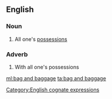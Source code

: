 ==English==

===Noun===
{{en-noun|head=[[bag]] and [[baggage]]|-}}

# {{context|idiomatic|lang=en}} All one's [[possession]]s

===Adverb===
{{en-adv|head=[[bag]] [[and]] [[baggage]]|-}}

# {{context|idiomatic|lang=en}} With all one's possessions

[[Category:English cognate expressions]]

[[ml:bag and baggage]]
[[ta:bag and baggage]]